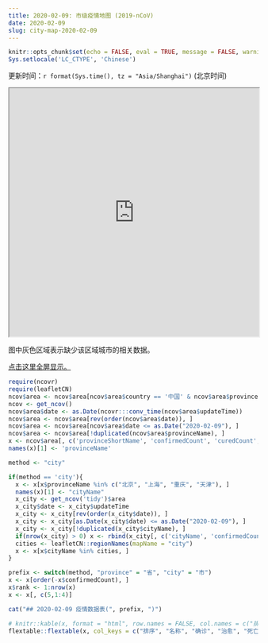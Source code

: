```yaml
---
title: 2020-02-09: 市级疫情地图 (2019-nCoV)
date: 2020-02-09
slug: city-map-2020-02-09
---
```


```r
knitr::opts_chunk$set(echo = FALSE, eval = TRUE, message = FALSE, warning = FALSE, error = FALSE)
Sys.setlocale('LC_CTYPE', 'Chinese')
```

更新时间：`r format(Sys.time(), tz = "Asia/Shanghai")` (北京时间)

<iframe seamless src="https://pzhaonet.github.io/ncov/leaflet/leafmap-city-2020-02-09.html" width="100%" height="500"></iframe>

图中灰色区域表示缺少该区域城市的相关数据。

[点击这里全屏显示。](https://pzhaonet.github.io/ncov/leaflet/leafmap-city-2020-02-09.html)


```r
require(ncovr)
require(leafletCN)
ncov$area <- ncov$area[ncov$area$country == '中国' & ncov$area$provinceName != '待明确地区' , ]
ncov <- get_ncov()
ncov$area$date <- as.Date(ncovr:::conv_time(ncov$area$updateTime))
ncov$area <- ncov$area[rev(order(ncov$area$date)), ]
ncov$area <- ncov$area[ncov$area$date <= as.Date("2020-02-09"), ]
ncov$area <- ncov$area[!duplicated(ncov$area$provinceName), ]
x <- ncov$area[, c('provinceShortName', 'confirmedCount', 'curedCount', 'deadCount')]
names(x)[1] <- 'provinceName'

method <- "city"

if(method == 'city'){
  x <- x[x$provinceName %in% c("北京", "上海", "重庆", "天津"), ]
  names(x)[1] <- "cityName"
  x_city <- get_ncov('tidy')$area
  x_city$date <- x_city$updateTime
  x_city <- x_city[rev(order(x_city$date)), ]
  x_city <- x_city[as.Date(x_city$date) <= as.Date("2020-02-09"), ]
  x_city <- x_city[!duplicated(x_city$cityName), ]
  if(nrow(x_city) > 0) x <- rbind(x_city[, c('cityName', 'confirmedCount', 'curedCount', 'deadCount')], x)
  cities <- leafletCN::regionNames(mapName = "city")
  x <- x[x$cityName %in% cities, ]
}

prefix <- switch(method, "province" = "省", "city" = "市")
x <- x[order(-x$confirmedCount), ]
x$rank <- 1:nrow(x)
x <- x[, c(5,1:4)]
```

```r
cat("## 2020-02-09 疫情数据表(", prefix, ")")
```

```r
# knitr::kable(x, format = "html", row.names = FALSE, col.names = c("排序", "名称", "确诊", "治愈", "死亡"))
flextable::flextable(x, col_keys = c("排序", "名称", "确诊", "治愈", "死亡"))
```
